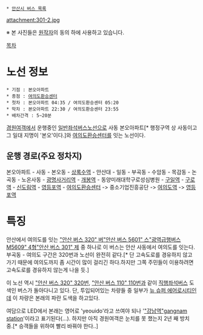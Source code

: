 * [[안산시 버스 목록]]

attachment:301-2.jpg

※ 본 사진들은 [http://blog.naver.com/trainmaster1 원작자]의 동의 하에 사용하고 있습니다.

[[목차]]

= 노선 정보 =
 * 기점 : 본오아파트
 * 종점 : [[여의도]]환승센터
 * 첫차 : 본오아파트 04:35 / 여의도환승센터 05:20
 * 막차 : 본오아파트 22:30 / 여의도환승센터 23:55
 * 배차간격 : 5~20분

[[경원여객]]에서 운행중인 [[일반좌석버스]]노선으로 사동 본오아파트[* 행정구역 상 사동이고 그 일대 지명이 '본오'이다.]와 [[여의도]]환승센터를 잇는 노선이다.

== 운행 경로(주요 정차지) ==
본오아파트 - 사동 - 본오동 - [[상록수역]] - 안산대 - 일동 - 부곡동 - 수암동 - 목감동 - 논곡동 - 노온사동 - [[광명사거리역]] - [[개봉역]] - 동양미래대학구로성심병원 - [[구일역]] - [[구로역]] - [[신도림역]] - [[영등포역]] - [[여의도]]환승센터 -> 중소기업진흥공단 -> [[여의도역]] -> [[영등포역]]

= 특징 =
안산에서 여의도를 잇는 [["안산 버스 320" 버]][["안산 버스 5601" 스 ]][["광역급행버스 M5609" 4형]][["안산 버스 301" 제]] 중 하나로 이 버스는 안산 사동에서 여의도를 잇는다. 부곡동 - 여의도 구간은 320번과 노선이 완전히 같다.[* 단 고속도로를 경유하지 않고 가기 때문에 여의도까지 좀 시간이 많이 걸리긴 하다.하지만 그쪽 주민들이 이용하려면 고속도로를 경유하지 않는게 나을 듯.]

이 노선 역시 [["안산 버스 320" 320번]], [["안산 버스 110" 110번]]과 같이 [[직행좌석버스]] 도색인 버스가 돌아다니고 있다. 단, 투입되어있는 차량들 중 일부가 [[뉴 슈퍼 에어로시티]]인데 이 차량은 본래의 파란 도색을 하고있다.

여담으로 LED에서 본래는 영어로 'yeouido'라고 쓰여야 되나 '[["강남역"gangnam station]]'이라고 표기된다(...). 하지만 아직 경원여객은 눈치를 못 챘는지 2년 째 방치 중.[* 승객들을 위하여 빨리 바꿔야 한다..]
